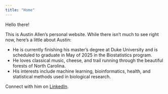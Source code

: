 ```yaml
---
title: "Home"
---
```


Hello there!

This is Austin Allen's personal website. While there isn't much to see right now, here's a little about Austin:

* He is currently finishing his master's degree at Duke University and is scheduled to graduate in May of 2025 in the Biostatistics program.
* He loves classical music, cheese, and trail running through the beautiful forests of North Carolina.
* His interests include machine learning, bioinformatics, health, and statistical methods used in biological research.

Connect with him on [LinkedIn](https://www.linkedin.com/in/austindallen/).
